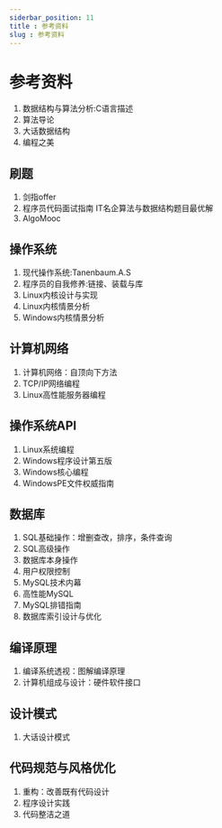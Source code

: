 ```yaml
---
siderbar_position: 11
title : 参考资料
slug : 参考资料
---
```


# 参考资料

1. 数据结构与算法分析:C语言描述
2. 算法导论
3. 大话数据结构
4. 编程之美


## 刷题
1. 剑指offer
2. 程序员代码面试指南 IT名企算法与数据结构题目最优解
3. AlgoMooc


## 操作系统
1. 现代操作系统:Tanenbaum.A.S
2. 程序员的自我修养:链接、装载与库
3. Linux内核设计与实现
4. Linux内核情景分析
5. Windows内核情景分析

## 计算机网络
1. 计算机网络：自顶向下方法
2. TCP/IP网络编程
3. Linux高性能服务器编程

## 操作系统API
1. Linux系统编程
2. Windows程序设计第五版
3. Windows核心编程
4. WindowsPE文件权威指南

## 数据库
1. SQL基础操作：增删查改，排序，条件查询
2. SQL高级操作
3. 数据库本身操作
4. 用户权限控制
5. MySQL技术内幕
6. 高性能MySQL
7. MySQL排错指南
8. 数据库索引设计与优化

## 编译原理
1. 编译系统透视：图解编译原理
2. 计算机组成与设计：硬件软件接口

## 设计模式
1. 大话设计模式

## 代码规范与风格优化
1. 重构：改善既有代码设计
2. 程序设计实践
3. 代码整洁之道